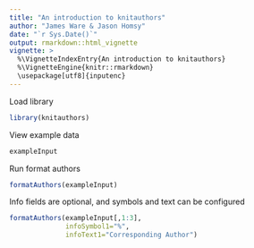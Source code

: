 ```yaml
---
title: "An introduction to knitauthors"
author: "James Ware & Jason Homsy"
date: "`r Sys.Date()`"
output: rmarkdown::html_vignette
vignette: >
  %\VignetteIndexEntry{An introduction to knitauthors}
  %\VignetteEngine{knitr::rmarkdown}
  \usepackage[utf8]{inputenc}
---
```


Load library

```r
library(knitauthors)
```

View example data

```r
exampleInput
```

Run format authors

```r
formatAuthors(exampleInput)
```

Info fields are optional, and symbols and text can be configured

```r
formatAuthors(exampleInput[,1:3],
              infoSymbol1="%",
              infoText1="Corresponding Author")

```